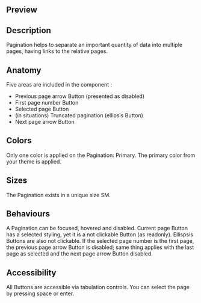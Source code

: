 ## Preview

<osds-pagination current="5" total-pages="9"></osds-pagination>

## Description

Pagination helps to separate an important quantity of data into multiple pages, having links to the relative pages.

## Anatomy

Five areas are included in the component :

- Previous page arrow Button (presented as disabled)
- First page number Button
- Selected page Button
- (in situations) Truncated pagination (ellipsis Button)
- Next page arrow Button

## Colors

Only one color is applied on the Pagination: Primary.
The primary color from your theme is applied.

## Sizes

The Pagination exists in a unique size SM.

## Behaviours

A Pagination can be focused, hovered and disabled.
Current page Button has a selected styling, yet it is a not clickable Button (as readonly). Ellispsis Buttons are also not clickable.
If the selected page number is the first page, the previous page arrow Button is disabled; same thing applies with the last page as selected and the next page arrow Button disabled.

## Accessibility

All Buttons are accessible via tabulation controls.
You can select the page by pressing space or enter.
